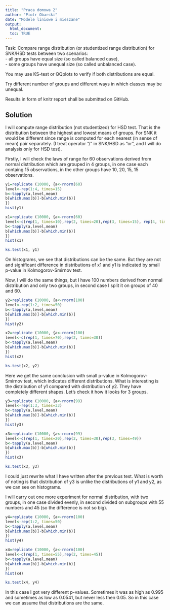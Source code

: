 ```yaml
---
title: "Praca domowa 2"
author: "Piotr Obarski"
date: "Modele liniowe i mieszane"
output: 
  html_document:
  toc: TRUE
---
```

Task: Compare range distribution (or studentized range distribution) for SNK/HSD tests between two scenarios:<br/>
- all groups have equal size (so called balanced case),<br/>
- some groups have unequal size (so called unbalanced case).

You may use KS-test or QQplots to verify if both distributions are equal.

Try different number of groups and different ways in which classes may be unequal.

Results in form of knitr report shall be submitted on GitHub.




## Solution

I will compute range distribution (not studentized) for HSD test. That is the distribution between the highest and lowest means of groups.
For SNK it would be different since range is computed for each nearest (in sense of mean) pair separately. (I treat operator "/" in SNK/HSD as "or", and I will do analysis only for HSD test).

Firstly, I will check the laws of range for 60 observations derived from normal distribution which are grouped in 4 groups, in one case each containg 15 observations, in the other groups have 10, 20, 15, 15 observations.

```r
y1=replicate (10000, {a<-rnorm(60)
level<-rep(1:4, times=15)
b<-tapply(a,level,mean)
b[which.max(b)]-b[which.min(b)]
})
hist(y1)

x1=replicate (10000, {a<-rnorm(60)
level<-c(rep(1, times=10),rep(2, times=20),rep(3, times=15), rep(4, times=15))
b<-tapply(a,level,mean)
b[which.max(b)]-b[which.min(b)]
})
hist(x1)

ks.test(x1, y1)
```
On histograms, we see that distributions can be the same. But they are not and significant difference in distributions of x1 and y1 is indicated by small p-value in Kolmogorov-Smirnov test.

Now, I will do the same things, but I have 100 numbers derived from normal distribution and only two groups, in second case I split it on groups of 40 and 60. 

```r
y2=replicate (10000, {a<-rnorm(100)
level<-rep(1:2, times=50)
b<-tapply(a,level,mean)
b[which.max(b)]-b[which.min(b)]
})
hist(y2)

x2=replicate (10000, {a<-rnorm(100)
level<-c(rep(1, times=70),rep(2, times=30))
b<-tapply(a,level,mean)
b[which.max(b)]-b[which.min(b)]
})
hist(x2)

ks.test(x2, y2)
```
Here we get the same conclusion with small p-value in Kolmogorov-Smirnov test, which indicates different distributions. What is interesting is the distribution of y1 compared with distribution of y2. They have completely different shapes.
Let's check it how it looks for 3 groups.


```r

y3=replicate (10000, {a<-rnorm(99)
level<-rep(1:3, times=33)
b<-tapply(a,level,mean)
b[which.max(b)]-b[which.min(b)]
})
hist(y3)

x3=replicate (10000, {a<-rnorm(99)
level<-c(rep(1, times=20),rep(2, times=30),rep(3, times=49))
b<-tapply(a,level,mean)
b[which.max(b)]-b[which.min(b)]
})
hist(x3)

ks.test(x3, y3)
```
I could just rewrite what I have written after the previous test.
What is worth of noting is that distribution of y3 is unlike the distributions of y1 and y2, as we can see on histograms.

I will carry out one more experiment for normal distribution, with two groups, in one case divided evenly, in second divided on subgroups with 55 numbers and 45 (so the difference is not so big).

```r
y4=replicate (10000, {a<-rnorm(100)
level<-rep(1:2, times=50)
b<-tapply(a,level,mean)
b[which.max(b)]-b[which.min(b)]
})
hist(y4)

x4=replicate (10000, {a<-rnorm(100)
level<-c(rep(1, times=55),rep(2, times=45))
b<-tapply(a,level,mean)
b[which.max(b)]-b[which.min(b)]
})
hist(x4)

ks.test(x4, y4)
```
In this case I got very different p-values. Sometimes it was as high as 0.995 and sometimes as low as 0.0541, but never less then 0.05. So in this case we can assume that distributions are the same.